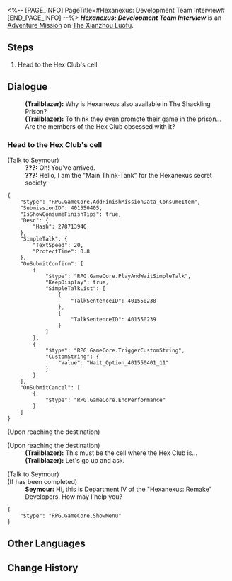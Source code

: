 <%-- [PAGE_INFO]
PageTitle=#Hexanexus: Development Team Interview#
[END_PAGE_INFO] --%>
{{Stub|Dialogue.}}
{{Mission Infobox
|id            = 4015504
|title         = 
|image         = <!--Mission Hexanexus Development Team Interview.png-->
|type          = Adventure
|event_name    = 
|chapter       = 
|requirements  = [[Trailblaze Continuance]] ''[[Rogues on the Run]]'' completed
|summary       = <!--official mission summary from Fate's Atlas-->
|characters    = Seymour; Trailblazer
|startLocation = [[The Xianzhou Luofu]] - [[The Shackling Prison]]
|world         = The Xianzhou Luofu
|area          = The Shackling Prison
|prev          = 
|next          = 
|rewards       = Credit*5,000
}}
'''''Hexanexus: Development Team Interview''''' is an [[Adventure Mission]] on [[The Xianzhou Luofu]].

==Steps==
# Head to the Hex Club's cell

<!--
==Gameplay Notes==

--><!--
==Trial Character==

-->
==Dialogue==
{{Stub Dialogue}}
:'''(Trailblazer):''' Why is Hexanexus also available in The Shackling Prison?
:'''(Trailblazer):''' To think they even promote their game in the prison... Are the members of the Hex Club obsessed with it?
{{Dialogue End}}

===Head to the Hex Club's cell{{subst:void|<!--401550405-->}}===
{{Mission Description|type=adventure|location=The Shackling Prison|update|You solve the "Hexanexus: Remake" placed in the Shackling Prison. The Hex Club, who were rounded up and arrested for creating the game, have specially invited you to meet them in prison. There is much to gripe about, but let's head to the Hex Club's cell first and take a look.}}
{{Dialogue Start}}

;(Talk to Seymour)
:'''???:''' Oh! You've arrived.
:'''???:''' Hello, I am the "Main Think-Tank" for the Hexanexus secret society.
<pre>{
	"$type": "RPG.GameCore.AddFinishMissionData_ConsumeItem",
	"SubmissionID": 401550405,
	"IsShowConsumeFinishTips": true,
	"Desc": {
		"Hash": 278713946
	},
	"SimpleTalk": {
		"TextSpeed": 20,
		"ProtectTime": 0.8
	},
	"OnSubmitConfirm": [
		{
			"$type": "RPG.GameCore.PlayAndWaitSimpleTalk",
			"KeepDisplay": true,
			"SimpleTalkList": [
				{
					"TalkSentenceID": 401550238
				},
				{
					"TalkSentenceID": 401550239
				}
			]
		},
		{
			"$type": "RPG.GameCore.TriggerCustomString",
			"CustomString": {
				"Value": "Wait_Option_401550401_11"
			}
		}
	],
	"OnSubmitCancel": [
		{
			"$type": "RPG.GameCore.EndPerformance"
		}
	]
}</pre>
;(Upon reaching the destination)

;(Upon reaching the destination)
:'''(Trailblazer):''' This must be the cell where the Hex Club is...
:'''(Trailblazer):''' Let's go up and ask.


;(Talk to Seymour)
;(If {{cx}}<!--Hidden Mission ID 4015505--> has been completed)
:'''Seymour:''' Hi, this is Department IV of the "Hexanexus: Remake" Developers. How may I help you?
<pre>{
	"$type": "RPG.GameCore.ShowMenu"
}</pre>
{{Dialogue End}}

==Other Languages==
{{Other Languages
|en   = Hexanexus: Development Team Interview
|zhs  = 「枘凿六合•制作组专访」
|zht  = 「枘鑿六合•製作團隊專訪」
|ja   = 「枘構立方・制作組特別取材」
|ko   = 「모순된 결합체•제작팀 특집」
|es   = Hexanexus: Entrevista al equipo de desarrollo
|fr   = Interview de l'équipe de développement de l'Hexanexus
|ru   = Гексанексус: Эксклюзивное интервью с разработчиками
|th   = Hexanexus: สัมภาษณ์ทีมพัฒนา
|vi   = Khối Lục Giác - Phỏng Vấn Tổ Sản Xuất
|de   = Hexanexus: Interview mit dem Entwicklerteam
|id   = "Hexanexus: Wawancara Tim Developer"
|pt   = Hexanexus: Entrevista da Equipe de Desenvolvimento
}}

==Change History==
{{Change History|2.4}}
